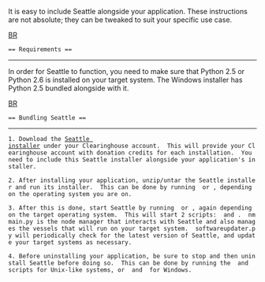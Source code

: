 It is easy to include Seattle alongside your application.  These instructions are not absolute; they can be tweaked to suit your specific use case.

[[BR]]
 == Requirements ==
----
In order for Seattle to function, you need to make sure that Python 2.5 or Python 2.6 is installed on your target system.  The Windows installer has Python 2.5 bundled alongside with it.

[[BR]]
 == Bundling Seattle ==
----
 1. Download the [https://seattleclearinghouse.poly.edu/html/getdonations Seattle installer] under your Clearinghouse account.  This will provide your Clearinghouse account with donation credits for each installation.  You need to include this Seattle installer alongside your application's installer.

 2. After installing your application, unzip/untar the Seattle installer and run its installer.  This can be done by running {{{install.sh}}} or {{{install.bat}}}, depending on the operating system you are on.

 3. After this is done, start Seattle by running {{{start_seattle.sh}}} or {{{start_seattle.bat}}}, again depending on the target operating system.  This will start 2 scripts: {{{nmmain.py}}} and {{{softwareupdater.py}}}.  nmmain.py is the node manager that interacts with Seattle and also manages the vessels that will run on your target system.  softwareupdater.py will periodically check for the latest version of Seattle, and update your target systems as necessary.

 4. Before uninstalling your application, be sure to stop and then uninstall Seattle before doing so.  This can be done by running the {{{stop_seattle.sh}}} and {{{uninstall.sh}}} scripts for Unix-like systems, or {{{stop_seattle.bat}}} and {{{uninstall.bat}}} for Windows.